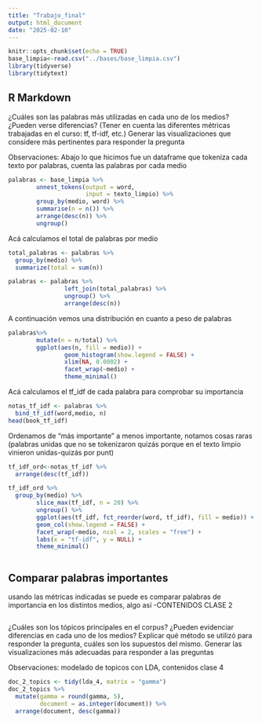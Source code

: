 ```yaml
---
title: "Trabajo_final"
output: html_document
date: "2025-02-10"
---
```


```r
knitr::opts_chunk$set(echo = TRUE)
base_limpia<-read.csv("../bases/base_limpia.csv")
library(tidyverse)
library(tidytext)
```

## R Markdown

¿Cuáles son las palabras más utilizadas en cada uno de los medios? ¿Pueden verse diferencias? (Tener en cuenta las diferentes métricas trabajadas en el curso: tf, tf-idf, etc.) Generar las visualizaciones que considere más pertinentes para responder la pregunta

Observaciones: Abajo lo que hicimos fue un dataframe que tokeniza cada texto por
palabras, cuenta las palabras por cada medio

```r
palabras <- base_limpia %>%
        unnest_tokens(output = word, 
                      input = texto_limpio) %>%
        group_by(medio, word) %>%
        summarise(n = n()) %>%
        arrange(desc(n)) %>%
        ungroup()
```
Acá calculamos el total de palabras por medio
```r
total_palabras <- palabras %>% 
  group_by(medio) %>% 
  summarize(total = sum(n))
```

```r
palabras <- palabras %>%
                left_join(total_palabras) %>%
                ungroup() %>%
                arrange(desc(n))
```
A continuación vemos una distribución en cuanto a peso de palabras

```r
palabras%>%
        mutate(n = n/total) %>%
        ggplot(aes(n, fill = medio)) +
                geom_histogram(show.legend = FALSE) +
                xlim(NA, 0.0002) +
                facet_wrap(~medio) +
                theme_minimal()
```
Acá calculamos el tf_idf de cada palabra para comprobar su importancia
```r
notas_tf_idf <- palabras %>%
  bind_tf_idf(word,medio, n)
head(book_tf_idf)
```
Ordenamos de "más importante" a menos importante, notamos cosas raras (palabras unidas que no se tokenizaron quizás porque en el texto limpio vinieron unidas-quizás por punt)
```r
tf_idf_ord<-notas_tf_idf %>%
  arrange(desc(tf_idf))

```



```r
tf_idf_ord %>%
  group_by(medio) %>%
        slice_max(tf_idf, n = 20) %>%
        ungroup() %>%
        ggplot(aes(tf_idf, fct_reorder(word, tf_idf), fill = medio)) +
        geom_col(show.legend = FALSE) +
        facet_wrap(~medio, ncol = 2, scales = "free") +
        labs(x = "tf-idf", y = NULL) +
        theme_minimal()



```

## Comparar palabras importantes

usando las métricas indicadas se puede es comparar palabras de importancia en los distintos medios, algo así -CONTENIDOS CLASE 2

```r

```

¿Cuáles son los tópicos principales en el corpus? ¿Pueden evidenciar diferencias en cada uno de los medios? Explicar qué método se utilizó para responder la pregunta, cuáles son los supuestos del mismo. Generar las visualizaciones más adecuadas para responder a las preguntas

Observaciones: modelado de topicos con LDA, contenidos clase 4


```r
doc_2_topics <- tidy(lda_4, matrix = "gamma")
doc_2_topics %>%
  mutate(gamma = round(gamma, 5),
         document = as.integer(document)) %>%
  arrange(document, desc(gamma))
```



